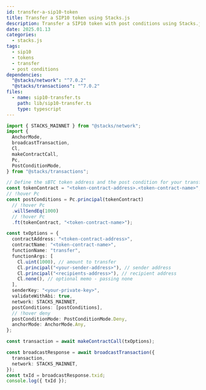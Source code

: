 ```yaml
---
id: transfer-a-sip10-token
title: Transfer a SIP10 token using Stacks.js
description: Transfer a SIP10 token with post conditions using Stacks.js.
date: 2025.01.13
categories:
  - stacks.js
tags:
  - sip10
  - tokens
  - transfer
  - post conditions
dependencies:
  "@stacks/network": "^7.0.2"
  "@stacks/transactions": "^7.0.2"
files:
  - name: sip10-transfer.ts
    path: lib/sip10-transfer.ts
    type: typescript
---
```


```typescript
import { STACKS_MAINNET } from "@stacks/network";
import {
  AnchorMode,
  broadcastTransaction,
  Cl,
  makeContractCall,
  Pc,
  PostConditionMode,
} from "@stacks/transactions";

// Define the sBTC token address and the post condition for your transfer
const tokenContract = "<token-contract-address>.<token-contract-name>";
// !hover Pc
const postConditions = Pc.principal(tokenContract)
  // !hover Pc
  .willSendEq(1000)
  // !hover Pc
  .ft(tokenContract, "<token-contract-name>");

const txOptions = {
  contractAddress: "<token-contract-address>",
  contractName: "<token-contract-name>",
  functionName: "transfer",
  functionArgs: [
    Cl.uint(1000), // amount to transfer
    Cl.principal("<your-sender-address>"), // sender address
    Cl.principal("<recipients-address>"), // recipient address
    Cl.none(), // optional memo - passing none
  ],
  senderKey: "<your-private-key>",
  validateWithAbi: true,
  network: STACKS_MAINNET,
  postConditions: [postConditions],
  // !hover deny
  postConditionMode: PostConditionMode.Deny,
  anchorMode: AnchorMode.Any,
};

const transaction = await makeContractCall(txOptions);

const broadcastResponse = await broadcastTransaction({
  transaction,
  network: STACKS_MAINNET,
});
const txId = broadcastResponse.txid;
console.log({ txId });
```